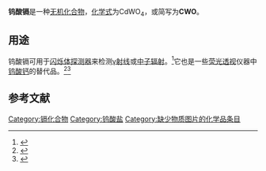{{chembox
| Watchedfields = changed
| verifiedrevid = 444227961
| Name = 钨酸镉
| CustomizedImage=[[File:Cd2+.svg|x35px]] [[File:Orthowolframat-Ion.svg|140px]]
| IUPACName = Cadmium(II) tungstate
| OtherNames = 
|Section1={{Chembox Identifiers
| CASNo = 7790-85-4
| CASNo_Ref = {{cascite|correct|??}}
| RTECS = 
  }}
|Section2={{Chembox Properties
| Formula = CdWO<sub>4</sub>
| Appearance = 白色晶体<ref name=crc>W. M. Haynes. CRC Handbook of Chemistry and Physics 95<sup>th</sup>ed. CRC Press, 2014. pp 4-54</ref>
| Density = 7.9 g/cm<sup>3</sup><ref name=crc />
| Solubility = 0.04642 g/100 mL (20 °C)
| MeltingPtC = 1325
| MeltingPt_notes = 
| BoilingPt = 
  }}
|Section3={{Chembox Structure
| Coordination = 
| CrystalStruct = 
  }}
|Section7={{Chembox Hazards
| ExternalSDS =
| EUClass = 有害 ('''Xn''')
| NFPA-H = 
| NFPA-F = 
| NFPA-R = 
| RPhrases = 
| SPhrases = 
| LD50 = 
| REL = Ca<ref name=cdc>[http://www.cdc.gov/niosh/npg/npgd0087.html "NIOSH Pocket Guide to Chemical Hazards #0087"]. National Institute for Occupational Safety and Health (NIOSH).</ref>
| PEL = [1910.1027] TWA 0.005 mg/m<sup>3</sup> (as Cd)
| IDLH = Ca [9 mg/m<sup>3</sup> (as Cd)]
 }}
}}

'''钨酸镉'''是一种[[无机化合物|无机化合物]]，[[化学式|化学式]]为CdWO<sub>4</sub>，或简写为'''CWO'''。

==用途==
钨酸镉可用于[[闪烁体探测器|闪烁体探测器]]来检测[[γ射线|γ射线]]或[[中子辐射|中子辐射]]。<ref name="Burachas">{{cite journal| doi=10.1016/0168-9002(95)00675-3| author=Burachas S. F. | title=Large volume CdWO<sub>4</sub> crystal scintillators| journal=Nucl. Instrum. and Methods in Phys. Research A | volume=369| issue=1| pages=164–168 | year=1996 |ref=Burachas|display-authors=etal}}</ref>它也是一些[[荧光透视|荧光透视]]仪器中[[钨酸钙|钨酸钙]]的替代品。<ref>{{cite web | title=Patterson Hand-Held Fluoroscope (ca. 1940s) | publisher=''Oak Ridge Associated Universities'' | year=1999 | url=http://www.orau.org/ptp/collection/Radiology/pattersonhandfluorotwo.htm | accessdate=2008-04-26 | archive-date=2017-06-06 | archive-url=https://web.archive.org/web/20170606022323/http://www.orau.org/PTP/collection/Radiology/pattersonhandfluorotwo.htm | dead-url=no }}</ref><ref>{{cite book|last=Kroeger|first=F. A.| title=Some Aspects of the Luminescence of Solids| publisher=Elsevier | year=1948}}</ref>
==参考文献==
{{reflist}}
{{镉化合物}}

[[Category:镉化合物|Category:镉化合物]]
[[Category:钨酸盐|Category:钨酸盐]]
[[Category:缺少物质图片的化学品条目|Category:缺少物质图片的化学品条目]]